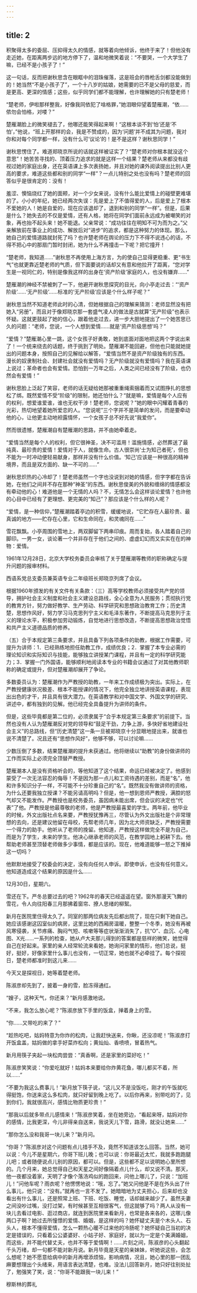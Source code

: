 ```yaml
---
---
---
```

title: 2
---



积聚得太多的委屈、压抑得太久的情感，就等着向他倾诉，他终于来了！但他没有走近她，在距离两步远的地方停下了，温和地微笑着说：“不要哭，一个大学生了嘛，已经不是小孩子了！”

这一句话，反而把谢秋思含在眼眶中的泪珠催落，这是班会的唇枪舌剑都没能做到的！她当然“不是小孩子了”，一个十八岁的姑娘，她需要的已不是父母的慈爱，而是更高、更深的情感；这些，似乎同学们都不能理解，也许理解她的只有楚老师！

“楚老师，伊啦那样整我，好像我同依犯了啥格罪，”她泪眼仰望着楚雁潮，“依……侬勿会怕格，对喽？”

楚雁潮脸上的微笑褪去了，他哪还能笑得起来啊！“这根本谈不到‘怕’还是‘不怕’，”他说，“班上开那样的会，我是不赞成的，因为‘问题’并不成其为问题，我对你和对每个同学都一样，没有什么可‘议论’的！是不是这样？谢秋思同学！”

谢秋思愣住了。难道郑晓京所说的话就这样被证实了？“楚老师对你根本就没这个意思”！她苦苦寻找的、顶着压力追求的就是这样一个结果？楚老师从来都没有歧视过她的家庭出身，还在英语课上多次表扬她，并且对她的课外阅读提出比别人更高的要求，难道这些都和别的同学“一样”？一点儿特别之处也没有吗？楚老师的回答似乎是很肯定的：没有！

羞涩、懊恼烧红了她的面颊，对一个少女来说，没有什么能比爱情上的碰壁更难堪的了。小小的年纪，她已经两次失误：先是爱上了不值得爱的人，后是爱上了根本不爱她的人！她是自爱的，现在应该退却了，退到和别的同学“一样”。但是，后果是什么？她失去的不仅是爱情，还有人格，她将在同学们面前永远成为被嘲笑的对象，再也抬不起头来！她不能退。父亲常说：“成功往往在明知不可为而为之。”父亲解放前在事业上的成功、解放后对“进步”的追求，都是这种努力的体现。那么，她自己的爱情道路就封死了吗？也许楚老师在舆论的压力下不得不说违心的话，不得不把心中的那扇门暂时封闭，她为什么不再撞击一下呢？把它撞开！

“楚老师，我知道……”谢秋思不再使用上海方言，为的使自己显得更稳重、更“书生气”也就更靠近楚老师的气质，但下面要说的话却又有意和他拉开了距离，“您对学生是一视同仁的，特别是像我这样的出身在‘资产阶级’家庭的人，也没有嫌弃……”

楚雁潮的神经不禁被刺了一下，他避开谢秋思探究的目光，向小亭走过去：“‘资产阶级’……‘无产阶级’……标准的‘无产阶级’应该是个什么样子呢？”

谢秋思当然不知道老师此时的心清，但她根据自己的理解来猜测：老师显然没有把她入“另册”，而且对于像郑晓京那一套盛气凌人的做法是古就算“无产阶级”也表示怀疑。这就更鼓起了她的信心，跟着他走过去，进一步大胆地提出了一个她苦思已久的问题：“老师，您说，一个人想到爱情……就是‘资产阶级思想’吗？”

“爱情？”楚雁潮心里一跳，这个女孩子好勇敢，她到底面对面地把这两个字说出来了！一个统来绕去的话题，终于挑到了明处。楚雁潮不能回避，但他也只能就她提出的问题本身，按照自己的见解给以解答，“爱情当然不是资产阶级独有的东西。漫长的奴隶制社会、封建社会就没有爱情吗？无产阶级就没有爱情吗？我在英语课上说过；革命者也会有爱情。恐怕到一万年之后，人类之间已经没有了阶级，也仍然会有爱情！”

谢秋思脸上泛起了笑容，老师的话无疑给她那被重重绳索捆着而又试图挣扎的思想松了绑。既然爱情不受“阶级”的限制，她还怕什么？“就是嘛，爱情是每个人应有的权利，想爱谁爱谁，谁也无权干涉！楚老师，您说呢？”她的眼中闪耀着青春的光彩，热切地望着她所爱恋的人。“您说呢”三个字并不是简单的发问，而是要牵动他的心，让他更主动地袒露情怀，一个女孩子总不好先说“我爱你”。

然而很遗憾，楚雁潮自有楚雁潮的思路，并不由她牵着走。

“爱情当然是每个人的权利，但它很神圣，决不可滥用！滥施情感，必然葬送了最纯真、最珍贵的爱情！爱情对于人，就像生命。古人很崇尚‘士为知己者死’，但也不能为一时冲动便轻易献身，那样并没有什么价值。‘知己’应该是一种很高的精神境界，而且是双方面的、缺一不可的……”

谢秋思炽热的心冷却了！楚老师虽然一个字也没说到对她的情感，但字字都在告诉她，在他们之间并不存在那种“神圣”的东西。谢秋思俊美的外貌和缠绵的情感都没有牵动他的心！难道他是一个无情的人吗？不，无情怎么会这样谈论爱情？也许他的心目中已经有了更理想、更完美的“知己”？那应该是个什么样的人呢？

“爱情，是一种信仰，”楚雁潮踏着亭边的积雪，缓缓地说，“它贮存在人最珍贵、最真诚的地方——贮存在心里，它和生命同在，和灵魂同在……”

雪花飘飘。小亭周围的雪地上，两双脚留下两串印痕。周而复始，各人踏着自己的脚印。一男一女，谈论著一个并非存在于他们之间的、虚虚幻幻而又实实在在的神物：爱情。

1961年12月28日，北京大学校务委员会审核了关于楚雁潮等教师的职称确定与提升问题的报审材料。

西语系党总支委员兼英语专业二年级班长郑晓京列席了会议。

根据1960年颁发的有关文件有关条款：（三）高等学校教师必须接受共产党的领导，拥护社会主义制度和社会主义建设总路线，全心全意为人民服务；贯彻执行党的教育方针，努力做好教学、生产劳动、科学研究和思想政治教育工作；历史清楚，思想作风好，努力学习马克思列宁主义和毛泽东著作，不断提高马克思列于主义的理论水平，积极参加劳动锻炼，自觉地进行思想改造，不断提高思想政治觉悟和共产主义道德品质的修养。

（五）合于本规定第三条要求，并且具备下列各项条件的助教，根据工作需要，可提升为讲师：1．已经熟练地担任助教工作，成绩优良；2．掌握了本专业必需的理论知识和实际知识与技能，能够独立讲授某门课程，并且有一定的科学研究能力；3．掌握一门外国语，能够顺利地阅读本专业的书籍会议通过了对其他教师职称的确定或提升，但对楚雁潮却展开了争论。

多数委员认为：楚雁潮作为严教授的助教，一年来工作成绩极为突出。实际上，在严教授健康状况极差、根本不能授课的情况下，他完全独立地讲授英语课程，表现出出色的才干，并且具有很大潜力。在英语教学和对中国文学、外国文学的研究、讲述中，都有独到的见解。他已经完全具备提升为讲师的条件。

但是，这些毕竟都是第二位的，必须隶属于“合乎本规定第三条要求”的前提下。当然也没有人认为楚雁潮反对党的领导和“鼓足干劲，力争上游，多快好省地建设社会主义”的总路线，但“历史清楚”这一条一旦被郑晓京十分显眼地提出来，就谁也说不清楚了。况且还有“思想作风好”，他够不够，可以讨论嘛……

少数压倒了多数，结果楚雁潮的提升未获通过。他将继续以“助教”的身份做讲师的工作而实际上必须完全顶替严教授。

楚雁潮本人是没有资格听会的，等他知道了这个结果，命运已经被决定了。他感到蒙受了一次无法容忍的侮辱！不是因为那一点儿和工资待遇的差别，而是“名”，他和许多知识分子一样，不可能不十分珍重自己的“名”。既然我没有做讲师的资格，为什么还要我独立授课？不能另请高明吗？但是，他一想到恩师严教授，满腔的怒气却又不能发作。严教授也是校务委员，虽因病未能出席，但会议的决定也“代表”了他。严教授是他最尊敬的老师，他是严教授最喜爱的学生。两年前，他毕业的时候，外文出版社点名来要，严教授犹豫再三，尽管认为外文出版社是个非常理想的去向，还是建议他留在母校，先帮老师几年，因为北大师资缺乏，严教授需要一个得力的助手。他听从了老师的挽留。他知道，严教授这样做完全不是为自己，而是为了学生，未来的学生。他决心继承老师的风范，在教学园地上躬耕下去。他帮助老师甚至顶替老师做多少事情，都是应该的。现在，他难道能够一怒之下推掉这一切吗？

他默默地接受了校委会的决定，没有向任何人申诉。即使申诉，也没有任何意义。他知道造成这个结果的原因是什么……

12月30日，星期六。

雪还在下。严冬总要过去的吧？1962年的春天已经遥遥在望。窗外那漫天飞舞的雪花，令人向往阳春三月那拂着窗帘、撩人思绪的柳絮。

新月在医院里住得太久了。同室的那两位病友先后都出院了，现在只剩下她自己。她应该感谢这囚室似的病房，这里比她的西厢房温暖，整整一个冬季，她没有再被风寒侵袭，关节疼痛、胸闷气短、咳嗽等等症状渐渐消失了，抗“O”、血沉、心电图、X光……一系列的检查，她从卢大夫那儿得到的答案都是慈祥的微笑，她觉得自己在好起来。家里的亲人经常轮流来看她，她询问家里的情形，他们总说，挺好，挺好，好像家里什么事儿也没有，一切正常，她也就不必牵挂了。每个探视日，楚老师都准时到这儿来……

今天又是探视日，她等着楚老师。

陈淑彦却先到了，披着一身的雪，脸冻得通红。

“嫂子，这种天气，你还来？”新月感激地说。

“不来，我怎么放心呢？”陈淑彦放下手里的饭盒，掸着身上的雪。

“你……又带吃的来了？”

“趁热吃吧，姑妈特意为你炸的松肉，让我赶快送来，你瞅，还没凉呢！”陈淑彦打开饭盒盖，姑妈做的拿手好菜炸松向；黄灿灿、香喷喷，冒着热气。

新月用筷子夹起一块松肉尝尝：“真香啊，还是家里的菜好吃！”

陈淑彦笑笑说：“你爱吃就好！姑妈本来要给你炸黄花鱼，哪儿都买不着，所以……”

“不要为我这么费事儿！”新月放下筷子说，“这儿又不是没饭吃，刚才的午饭就吃得挺饱，你送来这么多松肉，就只好留到晚上吃了。以后你再来，别带吃的了，见到你们，我就很高兴，感情比物质更珍贵！”

“那我以后就多带点儿感情来！”陈淑彦笑着，坐在她旁边，“看起来呀，姑妈对你的感情，比我更深，今儿非得亲自送来，我说天儿下雪，路滑，就没让她来……”

“那你怎么没和我哥一块儿来？”新月问。

“你哥？”陈淑彦对这个问题有点儿措手不及，竟然不知道该怎么回答。当然，她可以说：今儿不是星期六，你哥下班儿晚；也可以说：你哥最近太忙，我就多跑跑腿儿吧；或者随便说点儿别的原因，都可以。但是，这些都不足以说明她心里所想的。几个月来，她总觉得自己和天星之间好像隔着点儿什么，却又说不清。那天，他一夜都没着家，天明了才像个落汤鸡似的跑回来，问他上哪儿了，只说：“加班儿！”问他车呢？雨衣呢？他愣愣地说：“哦，忘了。”她又问他是不是在外头出了什么事儿，他只说：“没有。”就再也一言不发了。她暗暗地为丈夫担心，后来却也没看出有什么事儿，还是照常上班、下班、吃饭、睡觉，话却越来越少了。虽然夫妻之间没吵过嘴，没打过架，有时候甚至互相很客气，但这就够了吗？两人从没有一块儿去看过电影、逛过商店，就连到医院里来看新月，也常是各来各的，这哪儿像两口子啊？她过去所憧憬的爱情、婚姻，是这样的吗？她怀疑丈夫是个木头人、石头人，根本不懂得爱情，怎么一颗热心暖不过来他的冷肠呢？她怀疑自己当初的决定是错误的，只看着公公婆婆好、小姑子好、家庭好，就以为一定是个美满婚姻，而这些，并不能代替丈夫，也并不等于爱情啊！……片刻之间，陈淑彦的心头翻起千头万绪，却一句都不能对新月说。新月毕竟是天星的亲妹妹，听她说这些，会怎么想呢？她不愿意给病中的新月再增添烦恼，影响病情，况且，她心里的那一团乱麻要想理出个头绪来，用语言表达清楚，也难。没法儿回答新月，她只好往别处扯了，勉强笑了笑，说：“你哥不能跟我一块儿来！”

穆斯林的葬礼